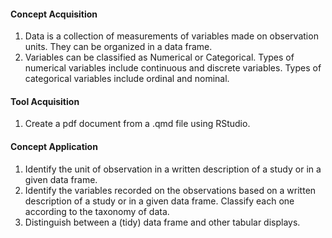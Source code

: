 
#### Concept Acquisition

1. Data is a collection of measurements of variables made on observation units. They can be organized in a data frame.
1. Variables can be classified as Numerical or Categorical. Types of numerical variables include continuous and discrete variables. Types of categorical variables include ordinal and nominal.

#### Tool Acquisition

1. Create a pdf document from a .qmd file using RStudio.

#### Concept Application

1. Identify the unit of observation in a written description of a study or in a given data frame.
1. Identify the variables recorded on the observations based on a written description of a study or in a given data frame. Classify each one according to the taxonomy of data.
1. Distinguish between a (tidy) data frame and other tabular displays.